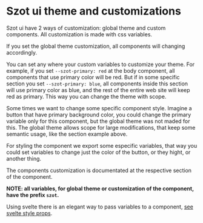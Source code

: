 
<Meta title="Theme/Introduction" />

# Szot ui theme and customizations

Szot ui have 2 ways of customization: global theme and custom components. All customization is made
with css variables.

If you set the global theme customization, all components will changing accordingly.

You can set any where your custom variables to customize your theme. For example, if you set
`--szot-primary: red` at the body component, all components that use primary color will be red. But
if in some specific section you set `--szot-primary: blue`, all components inside this section will
use primary color as blue, and the rest of the entire web site will keep red as primary. This way
you can change the theme with scope.

Some times we want to change some specific component style. Imagine a button that have primary
background color, you could change the primary variable only for this component, but the global
theme was not maded for this. The global theme allows scope for large modifications, that keep some
semantic usage, like the section example above.

For styling the component we export some especific variables, that way you could set variables to
change just the color of the button, or they hight, or another thing.

The components customization is documentated at the respective section of the component.

**NOTE: all variables, for global theme or customization of the component, have the prefix `szot`.**

Using svelte there is an elegant way to pass variables to a component,
[see svelte style props](https://svelte.dev/docs#template-syntax-component-directives---style-props).
